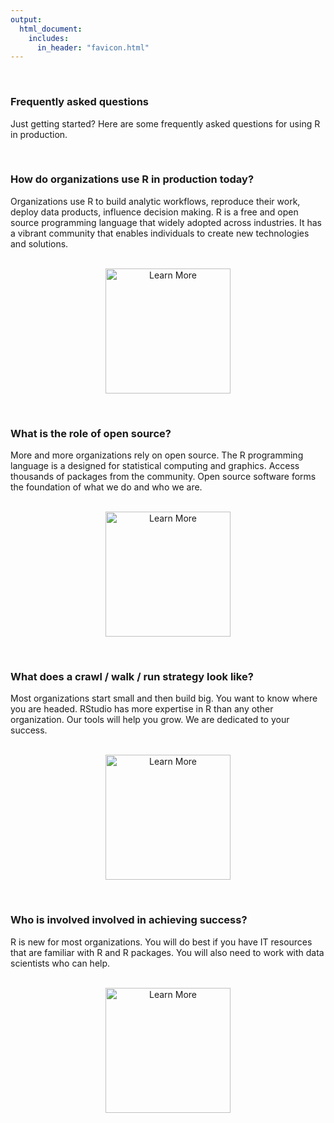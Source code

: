 ```yaml
---
output: 
  html_document:
    includes:
      in_header: "favicon.html"
---
```


<br>

### Frequently asked questions

Just getting started? Here are some frequently asked questions for using R in production.

<br>

### How do organizations use R in production today?

Organizations use R to build analytic workflows, reproduce their work, deploy data products, influence decision making. R is a free and open source programming language that widely adopted across industries. It has a vibrant community that enables individuals to create new technologies and solutions.

<br>
<center>
<a href="https://solutions.rstudio.com/production/overview/">
<img src="img/learn-more.png" alt="Learn More" style="width:200px;">
</a>
</center>
<br>

### What is the role of open source?

More and more organizations rely on open source. The R programming language is a designed for statistical computing and graphics. Access thousands of packages from the community. Open source software forms the foundation of what we do and who we are.

<br>
<center>
<a href="https://www.r-project.org/">
<img src="img/learn-more.png" alt="Learn More" style="width:200px;">
</a>
</center>
<br>

### What does a crawl / walk / run strategy look like?

Most organizations start small and then build big. You want to know where you are headed. RStudio has more expertise in R than any other organization. Our tools will help you grow. We are dedicated to your success.

<br>
<center>
<a href="https://solutions.rstudio.com/production/architectures/">
<img src="img/learn-more.png" alt="Learn More" style="width:200px;">
</a>
</center>
<br>

### Who is involved involved in achieving success?

R is new for most organizations. You will do best if you have IT resources that are familiar with R and R packages. You will also need to work with data scientists who can help.

<br>
<center>
<a href="https://rviews.rstudio.com/2016/11/16/make-r-a-legitimate-part-of-your-organization/">
<img src="img/learn-more.png" alt="Learn More" style="width:200px;">
</a>
</center>
<br>
